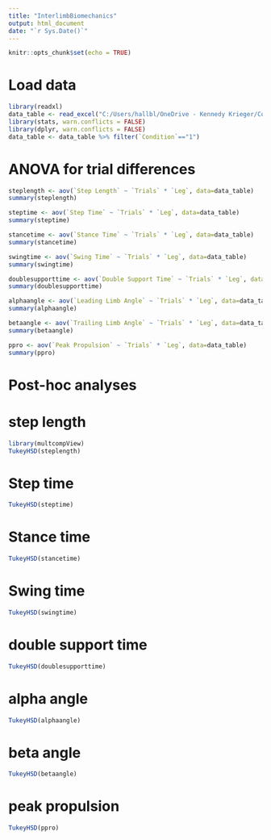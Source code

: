 ---
title: "InterlimbBiomechanics"
output: html_document
date: "`r Sys.Date()`"
---

```{r setup, include=FALSE}
knitr::opts_chunk$set(echo = TRUE)
```
# Load data
```{r}
library(readxl)
data_table <- read_excel("C:/Users/hallbl/OneDrive - Kennedy Krieger/Control Study/Updated/Manuscripts/Current/Analyses/interlimbbiomechanics_2025Jan23.xls")
library(stats, warn.conflicts = FALSE)
library(dplyr, warn.conflicts = FALSE)
data_table <- data_table %>% filter(`Condition`=="1")
```
# ANOVA for trial differences
```{r}
steplength <- aov(`Step Length` ~ `Trials` * `Leg`, data=data_table)
summary(steplength)

steptime <- aov(`Step Time` ~ `Trials` * `Leg`, data=data_table)
summary(steptime)

stancetime <- aov(`Stance Time` ~ `Trials` * `Leg`, data=data_table)
summary(stancetime)

swingtime <- aov(`Swing Time` ~ `Trials` * `Leg`, data=data_table)
summary(swingtime)

doublesupporttime <- aov(`Double Support Time` ~ `Trials` * `Leg`, data=data_table)
summary(doublesupporttime)

alphaangle <- aov(`Leading Limb Angle` ~ `Trials` * `Leg`, data=data_table)
summary(alphaangle)

betaangle <- aov(`Trailing Limb Angle` ~ `Trials` * `Leg`, data=data_table)
summary(betaangle)

ppro <- aov(`Peak Propulsion` ~ `Trials` * `Leg`, data=data_table)
summary(ppro)

```
# Post-hoc analyses
# step length
```{r}
library(multcompView)
TukeyHSD(steplength)
```
# Step time
```{r}
TukeyHSD(steptime)
```
# Stance time
```{r}
TukeyHSD(stancetime)
```
# Swing time
```{r}
TukeyHSD(swingtime)
```
# double support time
```{r}
TukeyHSD(doublesupporttime)
```
# alpha angle
```{r}
TukeyHSD(alphaangle)
```
# beta angle
```{r}
TukeyHSD(betaangle)
```
# peak propulsion
```{r}
TukeyHSD(ppro)
```


